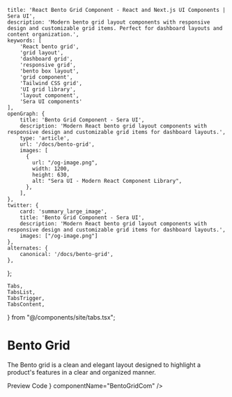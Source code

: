     title: 'React Bento Grid Component - React and Next.js UI Components | Sera UI',
    description: 'Modern bento grid layout components with responsive design and customizable grid items. Perfect for dashboard layouts and content organization.',
    keywords: [
        'React bento grid',
        'grid layout',
        'dashboard grid',
        'responsive grid',
        'bento box layout',
        'grid component',
        'Tailwind CSS grid',
        'UI grid library',
        'layout component',
        'Sera UI components'
    ],
    openGraph: {
        title: 'Bento Grid Component - Sera UI',
        description: 'Modern React bento grid layout components with responsive design and customizable grid items for dashboard layouts.',
        type: 'article',
        url: '/docs/bento-grid',
        images: [
          {
            url: "/og-image.png",
            width: 1200,
            height: 630,
            alt: "Sera UI - Modern React Component Library",
          },
        ],
    },
    twitter: {
        card: 'summary_large_image',
        title: 'Bento Grid Component - Sera UI',
        description: 'Modern React bento grid layout components with responsive design and customizable grid items for dashboard layouts.',
        images: ["/og-image.png"]
    },
    alternates: {
        canonical: '/docs/bento-grid',
    },
};

    Tabs,
    TabsList,
    TabsTrigger,
    TabsContent,
} from "@/components/site/tabs.tsx";




# Bento Grid <AI dir="left"/>
The Bento grid is a clean and elegant layout designed to highlight a product's features in a clear and organized manner.


<Tabs defaultValue="preview" className="">
  <TabsList>
    <TabsTrigger value="preview">Preview</TabsTrigger>
    <TabsTrigger value="code">Code</TabsTrigger>
  </TabsList>
  <TabsContent value="preview">
    <ComponentRenderer component={<BentoGridCom />} componentName="BentoGridCom" />
  </TabsContent>
  <TabsContent value="code">
    <CodeBlock filePath="src/app/docs/bento-grid/bento-grid.tsx" />
  </TabsContent>
</Tabs>
